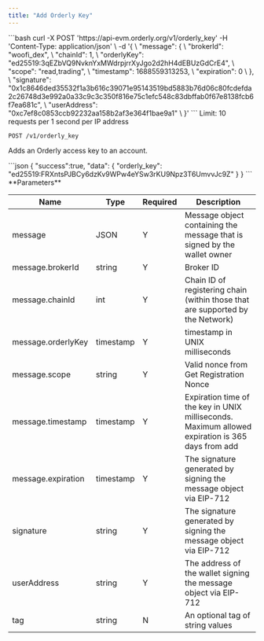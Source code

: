 ```yaml
---
title: "Add Orderly Key"
---
```


<RequestExample>
```bash
curl -X POST 'https://api-evm.orderly.org/v1/orderly_key'
    -H 'Content-Type: application/json' \
    -d '{ \
        "message": { \
            "brokerId": "woofi_dex", \
            "chainId": 1, \
            "orderlyKey": "ed25519:3qEZbVQ9NvknYxMWdrpjrrXyJgo2d2hH4dEBUzGdCrE4", \
            "scope": "read,trading", \
            "timestamp": 1688559313253, \
            "expiration": 0 \
        }, \
        "signature": "0x1c8646ded35532f1a3b616c39071e95143519bd5883b76d06c80fcdefda2c26748d3e992a0a33c9c3c350f816e75c1efc548c83dbffab0f67e8138fcb6f7ea681c", \
        "userAddress": "0xc7ef8c0853ccb92232aa158b2af3e364f1bae9a1" \
    }'
```
</RequestExample>
Limit: 10 requests per 1 second per IP address

`POST /v1/orderly_key`

Adds an Orderly access key to an account.

<ResponseExample>
```json
{
    "success":true,
    "data": {
        "orderly_key": "ed25519:FRXntsPJBCy6dzKv9WPw4eYSw3rKU9Npz3T6UmvvJc9Z"
    }
}
```
</ResponseExample>
**Parameters**


| Name               | Type      | Required | Description                                                                                      |
|--------------------|-----------|----------|--------------------------------------------------------------------------------------------------|
| message            | JSON      | Y        | Message object containing the message that is signed by the wallet owner                         |
| message.brokerId   | string    | Y        | Broker ID                                                                                        |
| message.chainId    | int       | Y        | Chain ID of registering chain (within those that are supported by the Network)                   |
| message.orderlyKey | timestamp | Y        | timestamp in UNIX milliseconds                                                                   |
| message.scope      | string    | Y        | Valid nonce from Get Registration Nonce                                                          |
| message.timestamp  | timestamp | Y        | Expiration time of the key in UNIX milliseconds. Maximum allowed expiration is 365 days from add |
| message.expiration | timestamp | Y        | The signature generated by signing the message object via EIP-712                                |
| signature          | string    | Y        | The signature generated by signing the message object via EIP-712                                |
| userAddress        | string    | Y        | The address of the wallet signing the message object via EIP-712                                 |
| tag                | string    | N        | An optional tag of string values                                                                 |